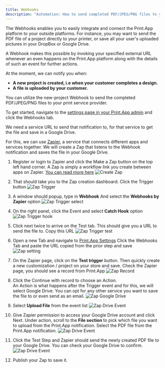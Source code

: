 ```yaml
---
title: Webhooks
description: "Automation: How to send completed PDF/JPEG/PNG files to your printer"
---
```


The Webhooks enables you to easily integrate and connect the Print.App platform to your outside platforms. For instance, you may want to send the PDF file of a project directly to your printer, or save all your user's uploaded pictures in your DropBox or Google Drive.

A Webhook makes this possible by invoking your specified external URL whenever an even happens on the Print.App platform along with the details of such an event for further actions.

At the moment, we can notify you when:

-  **A new project is created, i.e when your customer completes a design.**
-  **A file is uploaded by your customer.**

You can utilize the new-project Webhook to send the completed PDF/JPEG/PNG files to your print service provider.

To get started, navigate to the [settings page in your Print.App admin](https://admin.print.app/settings)
and click the Webhooks tab.

We need a service URL to send that notification to, for that service to get the file and save in a Google Drive.

For this, we can use [Zapier](https://zapier.com), a service that connects different apps and services together. We will create a Zap that listens to the Webhook notification and saves the file in your Google Drive.

1.  Register or login to Zapier and click the Make a Zap button on the top left hand corner.
    A Zap is simply a workflow link you create between apps on Zapier. [You can read more here](https://zapier.com/help/what-is-zapier/)
    ![Create Zap](/images/zap-add.png)

2.  That should take you to the Zap creation dashboard.
    Click the Trigger button
    ![Zap Trigger](/images/zap-trigger.png)

3.  A window should popup, type in **Webhook**
    And select the **Webhooks by Zapier** option
    ![Zap Trigger select](/images/zap-select.png)

4.  On the right panel, click the Event and select **Catch Hook** option
    ![Zap Trigger hook](/images/zap-hook.png)

5.  Click next twice to arrive on the Test tab.
    This should give you a URL to send the file to. Copy this URL
    ![Zap Trigger test](/images/zap-test.png)

6.  Open a new Tab and navigate to [Print.App Settings](https://admin.print.app/settings)
    Click the Webhooks Tab and paste the URL copied from the prior step and save
    ![Zap setting](/images/zap-settings.png)

7.  On the Zapier page, click on the **Test trigger** button. Then quickly create a new customization / project on your store and save. Check the Zapier page, you should see a record from Print.App
    ![Zap Record](/images/zap-record.png)

8.  Click the Continue with record to choose an Action.<br/>
    An Action is what happens after the Trigger event and for this, we will select Google Drive. You can opt for any other service you want to save the file to or even send as an email.
    ![Zap Google Drive](/images/zap-drive.png)

9.  Select **Upload File** from the event list
    ![Zap Drive Event](/images/zap-drive-event.png)

10.  Give Zapier permission to access your Google Drive account and click Next.
    Under action, scroll to the **File section** to pick which file you want to upload from the Print.App notification.
    Select the PDF file from the Print.App notification.
    ![Zap Drive Event](/images/zap-drive-file.png)

11.  Click the Test Step and Zapier should send the newly created PDF file to your Google Drive. You can check your Google Drive to confirm.
    ![Zap Drive Event](/images/zap-final.png)

12. Publish your Zap to save it. 